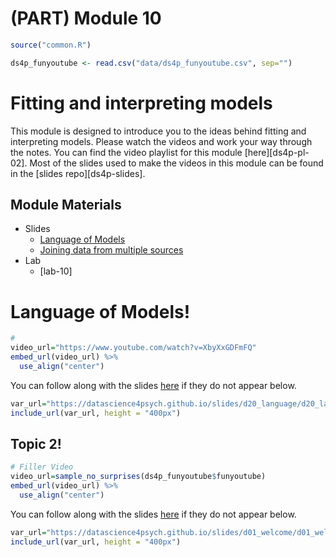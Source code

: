 # (PART) Module 10 {-}

```r
source("common.R")

ds4p_funyoutube <- read.csv("data/ds4p_funyoutube.csv", sep="")

```


# Fitting and interpreting models

This module is designed to introduce you to the ideas behind fitting and interpreting models. Please watch the videos and work your way through the notes. You can find the video playlist for this module [here][ds4p-pl-02]. Most of the slides used to make the videos in this module can be found in the [slides repo][ds4p-slides].


## Module Materials

* Slides
  * [Language of Models](https://datascience4psych.github.io/slides/d20_language/d20_language.html)
  * [Joining data from multiple sources](https://datascience4psych.github.io/slides/d01_welcome/d01_welcome.html)


* Lab
	* [lab-10]

# Language of Models!

```r
# 
video_url="https://www.youtube.com/watch?v=XbyXxGDFmFQ"
embed_url(video_url) %>%
  use_align("center")
```

You can follow along with the slides [here](https://datascience4psych.github.io/slides/d20_language/d20_language.html) if they do not appear below.

```r
var_url="https://datascience4psych.github.io/slides/d20_language/d20_language.html"
include_url(var_url, height = "400px")
```


## Topic 2!

```r
# Filler Video
video_url=sample_no_surprises(ds4p_funyoutube$funyoutube)
embed_url(video_url) %>%
  use_align("center")
```

You can follow along with the slides [here](https://datascience4psych.github.io/slides/d01_welcome/d01_welcome.html) if they do not appear below.

```r
var_url="https://datascience4psych.github.io/slides/d01_welcome/d01_welcome.html"
include_url(var_url, height = "400px")
```


<!-- 

## Activity 03: Star Wars!

```r
var_url="https://datascience4psych.github.io/slides/d04_ggplot2/d04_ggplot2.html#19"
include_url(var_url, height = "400px")
```

You can find the materials for the Star Wars activity [here](https://github.com/DataScience4Psych/ae-03-starwars-dataviz). The compiled version should look something like the following...

```r
var_url="https://datascience4psych.github.io/ae-03-starwars-dataviz/starwars.html"
include_url(var_url, height = "400px")
```
-->
